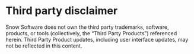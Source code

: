 # Third party disclaimer

Snow Software does not own the third party trademarks, software, products, or tools (collectively, the “Third Party Products”) referenced herein. Third Party Product updates, including user interface updates, may not be reflected in this content.
